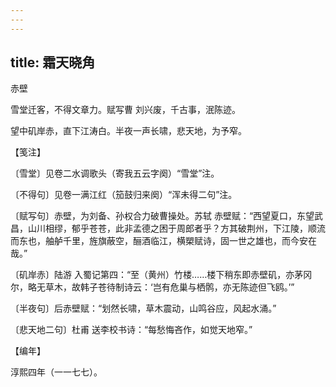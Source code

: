 ```yaml
---
---
---
```

title: 霜天晓角
---



赤壁





雪堂迁客，不得文章力。赋写曹 刘兴废，千古事，泯陈迹。

望中矶岸赤，直下江涛白。半夜一声长啸，悲天地，为予窄。





【笺注】


〔雪堂〕见卷二水调歌头（寄我五云字阕）“雪堂”注。

〔不得句〕见卷一满江红（笳鼓归来阕）“浑未得二句”注。

〔赋写句〕赤壁，为刘备、孙权合力破曹操处。苏轼 赤壁赋：“西望夏口，东望武昌，山川相缪，郁乎苍苍，此非孟德之困于周郎者乎？方其破荆州，下江陵，顺流而东也，舳舻千里，旌旗蔽空，酾酒临江，横槊赋诗，固一世之雄也，而今安在哉。”

〔矶岸赤〕陆游 入蜀记第四：“至（黄州）竹楼……楼下稍东即赤壁矶，亦茅冈尔，略无草木，故韩子苍待制诗云：‘岂有危巢与栖鹘，亦无陈迹但飞鸥。’”

〔半夜句〕后赤壁赋：“划然长啸，草木震动，山鸣谷应，风起水涌。”

〔悲天地二句〕杜甫 送李校书诗：“每愁悔吝作，如觉天地窄。”





【编年】


淳熙四年（一一七七）。